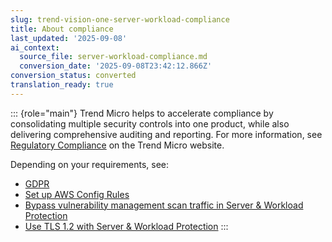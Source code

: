 ```yaml
---
slug: trend-vision-one-server-workload-compliance
title: About compliance
last_updated: '2025-09-08'
ai_context:
  source_file: server-workload-compliance.md
  conversion_date: '2025-09-08T23:42:12.866Z'
conversion_status: converted
translation_ready: true
---
```


::: {role="main"}
Trend Micro helps to accelerate compliance by consolidating multiple security controls into one product, while also delivering comprehensive auditing and reporting. For more information, see [Regulatory Compliance](https://www.trendmicro.com/en_ca/business/capabilities/solutions-for/compliance) on the Trend Micro website.

Depending on your requirements, see:

- [GDPR](data-privacy-security-compliance.mdx)
- [Set up AWS Config Rules](set-up-aws-config-rules.mdx)
- [Bypass vulnerability management scan traffic in Server & Workload Protection](bypass-vulner-scan-traffic.mdx)
- [Use TLS 1.2 with Server & Workload Protection](use-tls-1-2.mdx)
:::
